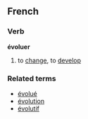 ==French==
===Verb===
'''évoluer'''

# to [[change]], to [[develop]]

===Related terms===
*[[évolué]]
*[[évolution]]
*[[évolutif]]